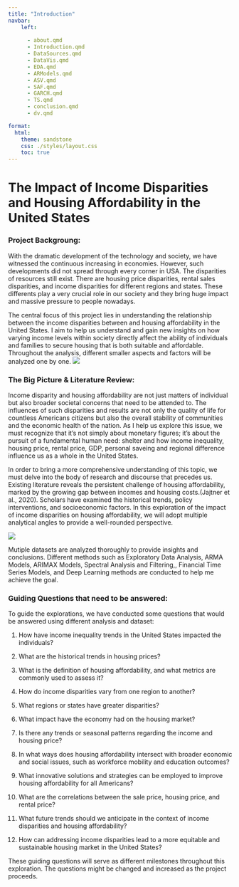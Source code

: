 ---
title: "Introduction"
navbar:
    left:
      
      - about.qmd
      - Introduction.qmd
      - DataSources.qmd
      - DataVis.qmd
      - EDA.qmd
      - ARModels.qmd
      - ASV.qmd
      - SAF.qmd
      - GARCH.qmd
      - TS.qmd
      - conclusion.qmd
      - dv.qmd

format:
  html:
    theme: sandstone
    css: ./styles/layout.css
    toc: true
---

# The Impact of Income Disparities and Housing Affordability in the United States

### Project Backgroung:
With the dramatic development of the technology and society, we have witnessed the continuous increasing in economies. However, such developments did not spread through every corner in USA. The disparities of resources still exist. There are housing price disparities, rental sales disparities, and income disparities for different regions and states. These differents play a very crucial role in our society and they bring huge impact and massive pressure to people nowadays.

The central focus of this project lies in understanding the relationship between the income disparities between and housing affordability in the United States. I aim to help us understand and gain new insights on how varying income levels within society directly affect the ability of individuals and families to secure housing that is both suitable and affordable. Throughout the analysis, different smaller aspects and factors will be analyzed one by one. 
![](./image/introduction/income_unequal.jpg)

### The Big Picture & Literature Review:
Income disparity and housing affordability are not just matters of individual but also broader societal concerns that need to be attended to. The influences of such disparities and results are not only the quality of life for countless Americans citizens but also the overall stability of communities and the economic health of the nation. As I help us explore this issue, we must recognize that it's not simply about monetary figures; it's about the pursuit of a fundamental human need: shelter and how income inequality, housing price, rental price, GDP, personal saveing and regional difference influence us as a whole in the United States.

In order to bring a more comprehensive understanding of this topic, we must delve into the body of research and discourse that precedes us. Existing literature reveals the persistent challenge of housing affordability, marked by the growing gap between incomes and housing costs.(Jajtner et al., 2020). Scholars have examined the historical trends, policy interventions, and socioeconomic factors. In this exploration of the impact of income disparities on housing affordability, we will adopt multiple analytical angles to provide a well-rounded perspective.

![](./image/introduction/board.png)



Mutiple datasets are analyzed thoroughly to provide insights and conclusions. Different methods such as Exploratory Data Analysis, ARMA Models, ARIMAX Models, Spectral Analysis and Filtering,, Financial Time Series Models, and Deep Learning methods are conducted to help me achieve the goal.

### Guiding Questions that need to be answered:
To guide the explorations, we have conducted some questions that would be answered using different analysis and dataset:

1. How have income inequality trends in the United States impacted the individuals?
   
2. What are the historical trends in housing prices?

3. What is the definition of housing affordability, and what metrics are commonly used to assess it?
   
4. How do income disparities vary from one region to another?
   
5. What regions or states have greater disparities?
   
6. What impact have the economy had on the housing market?
   
7. Is there any trends or seasonal patterns regarding the income and housing price?
   
8. In what ways does housing affordability intersect with broader economic and social issues, such as workforce mobility and education outcomes?
   
9.  What innovative solutions and strategies can be employed to improve housing affordability for all Americans?
   
10. What are the correlations between the sale price, housing price, and rental price?
   
11. What future trends should we anticipate in the context of income disparities and housing affordability?
  
12. How can addressing income disparities lead to a more equitable and sustainable housing market in the United States?
    
These guiding questions will serve as different milestones throughout this exploration. The questions might be changed and increased as the project proceeds.